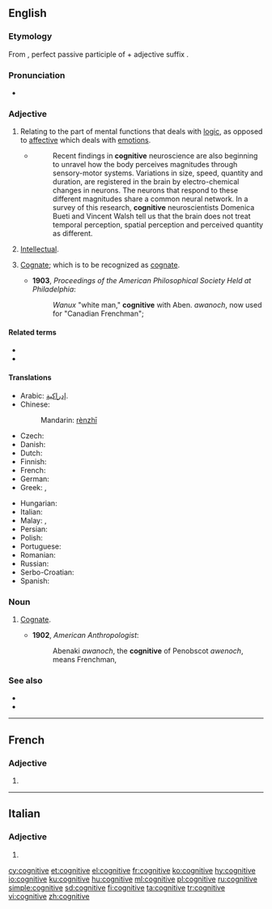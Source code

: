 ==English==

===Etymology===
{{PIE root|en|ǵneh₃}}
From {{etyl|la|en}} {{m|la|cognitus|}}, perfect passive participle of {{m|la|cognosco||I know}} + adjective suffix {{m|la|-ivus|}}.

===Pronunciation===
* {{a|RP}} {{IPA|/ˈkɒɡnɪtɪv/|lang=en}}

===Adjective===
{{en-adj}}

# Relating to the part of mental functions that deals with [[logic]], as opposed to [[affective]] which deals with [[emotion]]s.
#* {{quote-web
|date=2013-07-09
|author=Joselle DiNunzio Kehoe
|title=Cognition, brains and Riemann
|site=plus.maths.org
|url=http://plus.maths.org/content/cognition-brains-and-riemann
|accessdate=2013-09-08
}}
#*: Recent findings in '''cognitive''' neuroscience are also beginning to unravel how the body perceives magnitudes through sensory-motor systems. Variations in size, speed, quantity and duration, are registered in the brain by electro-chemical changes in neurons. The neurons that respond to these different magnitudes share a common neural network. In a survey of this research, '''cognitive''' neuroscientists Domenica Bueti and Vincent Walsh tell us that the brain does not treat temporal perception, spatial perception and perceived quantity as different.
# [[intellectual|Intellectual]].
# {{lb|en|linguistics|rare|obsolete}} [[cognate|Cognate]]; which is to be recognized as [[cognate]].
#* '''1903''', ''Proceedings of the American Philosophical Society Held at Philadelphia'':
#*: ''Wanux'' "white man," '''cognitive''' with Aben. ''awanoch'', now used for "Canadian Frenchman";

====Related terms====
* {{l|en|cognate}}
* {{l|en|cognition}}

====Translations====
{{trans-top|relating to mental functions}}
* Arabic: [[إدراكية]].
* Chinese: {{zh-ts|認知|认知}}
*: Mandarin: [[rèn]][[zhī]]
* Czech: {{t+|cs|kognitivní}}
* Danish: {{t|da|kognitiv}}
* Dutch: {{t+|nl|cognitief}}
* Finnish: {{t+|fi|kognitiivinen}}
* French: {{t+|fr|cognitif}}
* German: {{t+|de|kognitiv}}
* Greek: {{t+|el|γνωσιακός|m}}, {{t+|el|γνωστικός|m}}
{{trans-mid}}
* Hungarian: {{t|hu|kognitív}}
* Italian: {{t+|it|cognitivo}}
* Malay: {{t|ms|kognisi}}, {{t|ms|kognitif}}
* Persian: {{t|fa|شناختی|tr=šenâxti|sc=fa-Arab}}
* Polish: {{t|pl|poznawczy|m}}
* Portuguese: {{t+|pt|cognitivo}}
* Romanian: {{t+|ro|cognitiv}}
* Russian: {{t+|ru|когнити́вный}}
* Serbo-Croatian: {{t|sh|kognitivni}}
* Spanish: {{t+|es|cognitivo}}
{{trans-bottom}}

===Noun===
{{en-noun}}

# {{lb|en|linguistics|rare|obsolete}} [[cognate|Cognate]].<!--?-->
#* '''1902''', ''American Anthropologist'':
#*: Abenaki ''awanoch'', the '''cognitive''' of Penobscot ''awenoch'', means Frenchman,

===See also===
* {{l|en|affective}}
* {{l|en|motor}}

----

==French==

===Adjective===
{{head|fr|adjective form}}

# {{feminine singular of|cognitif|lang=fr}}

----

==Italian==

===Adjective===
{{head|it|adjective form}}

# {{feminine plural of|cognitivo|lang=it}}

[[cy:cognitive]]
[[et:cognitive]]
[[el:cognitive]]
[[fr:cognitive]]
[[ko:cognitive]]
[[hy:cognitive]]
[[io:cognitive]]
[[ku:cognitive]]
[[hu:cognitive]]
[[ml:cognitive]]
[[pl:cognitive]]
[[ru:cognitive]]
[[simple:cognitive]]
[[sd:cognitive]]
[[fi:cognitive]]
[[ta:cognitive]]
[[tr:cognitive]]
[[vi:cognitive]]
[[zh:cognitive]]